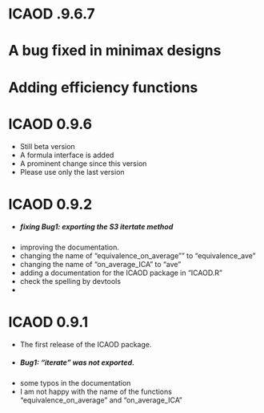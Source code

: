 # ICAOD .9.6.7
# A bug fixed in minimax designs
# Adding efficiency functions


# ICAOD 0.9.6
* Still beta version
* A formula interface is added
* A prominent change since this version
* Please use only the last version

# ICAOD 0.9.2
* ##### fixing Bug1: exporting the S3 itertate method
* improving the documentation.
* changing the name of "equivalence_on_average"" to "equivalence_ave"
* changing the name of "on_average_ICA" to "ave"
* adding a documentation for the ICAOD package in "ICAOD.R"
* check the spelling by devtools
* 


# ICAOD 0.9.1

* The first release of the ICAOD package.
* ##### Bug1: "iterate" was not exported.
* some typos in the documentation
+ I am not happy with the name of the functions "equivalence_on_average" and "on_average_ICA"
